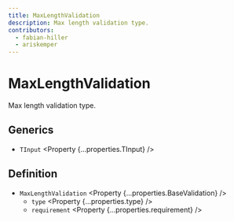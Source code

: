 ```yaml
---
title: MaxLengthValidation
description: Max length validation type.
contributors:
  - fabian-hiller
  - ariskemper
---
```



# MaxLengthValidation

Max length validation type.

## Generics

- `TInput` <Property {...properties.TInput} />

## Definition

- `MaxLengthValidation` <Property {...properties.BaseValidation} />
  - `type` <Property {...properties.type} />
  - `requirement` <Property {...properties.requirement} />
